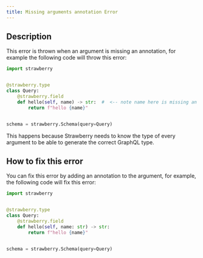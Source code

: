 ```yaml
---
title: Missing arguments annotation Error
---
```



## Description

This error is thrown when an argument is missing an annotation, for example the
following code will throw this error:

```python
import strawberry


@strawberry.type
class Query:
    @strawberry.field
    def hello(self, name) -> str:  #  <-- note name here is missing an annotation
        return f"hello {name}"


schema = strawberry.Schema(query=Query)
```

This happens because Strawberry needs to know the type of every argument to be
able to generate the correct GraphQL type.

## How to fix this error

You can fix this error by adding an annotation to the argument, for example, the
following code will fix this error:

```python
import strawberry


@strawberry.type
class Query:
    @strawberry.field
    def hello(self, name: str) -> str:
        return f"hello {name}"


schema = strawberry.Schema(query=Query)
```
